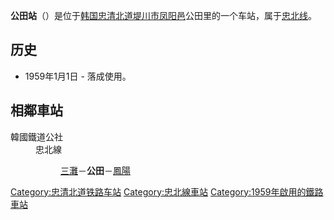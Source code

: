 {{expand|time=2014-05-11T12:22:51+00:00}}
{{unreferenced|time=2014-05-11T12:22:51+00:00}}
{{朝鮮半島車站資訊
|公司色 = #0066b3
|文字色 = 
|站名 = 公田站<br />{{lang|en|Gongjeon}}
|圖片 =GongjeonSta.jpg
|pxl = 
|圖片說明 =车站站舍
|所屬路線 = [[忠北线|忠北线]]
|車站編號 = 
|前一站 = [[三灘站|三灘]]
|前一站距離 =5.8
|後一站距離 =8.6
|後一站 = [[凤阳站_(忠清北道)|凤阳]]
|距離 = 106.4
|起點站 = [[鸟致院站|鸟致院]]
|諺文 = 공전역
|朝鮮漢字 = 公田驛
|文觀部式 =Gongjeon-yeok 
|馬-賴式 =
|副站名 = 
|停站路線數 = 
|所屬公司 = [[韩国铁道公社|韩国铁道公社]]
|所在地 =[[忠清北道|忠清北道]][[堤川市|堤川市]][[凤阳邑|凤阳邑]]公田里428
|車站構造 = 地面车站
|月台配置 = 
|啟用年月日 =1959年1月1日 
|廢站年月日 = 
|上下車人次 =
|統計年度 =
|轉車 = 
|備註 = 
|全寬備註 = 
}}

'''公田站'''（{{kor|諺=공전역|漢=公田驛|羅=Gongjeon yeok|f=y}}）是位于[[韩国|韩国]][[忠清北道|忠清北道]][[堤川市|堤川市]][[凤阳邑|凤阳邑]]公田里的一个车站，属于[[忠北线|忠北线]]。

== 历史 ==
*1959年1月1日 - 落成使用。

== 相鄰車站 ==
;韓國鐵道公社
:忠北線
::[[三灘站|三灘]]－'''公田'''－[[鳳陽站_(忠清北道)|鳳陽]]

{{忠北线}}

[[Category:忠清北道铁路车站|Category:忠清北道铁路车站]]
[[Category:忠北線車站|Category:忠北線車站]]
[[Category:1959年啟用的鐵路車站|Category:1959年啟用的鐵路車站]]
